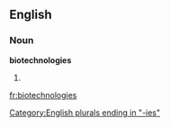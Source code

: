 ==English==

===Noun===
'''biotechnologies'''

# {{plural of|[[biotechnology]]}}

[[Category:English plurals ending in "-ies"]]

[[fr:biotechnologies]]